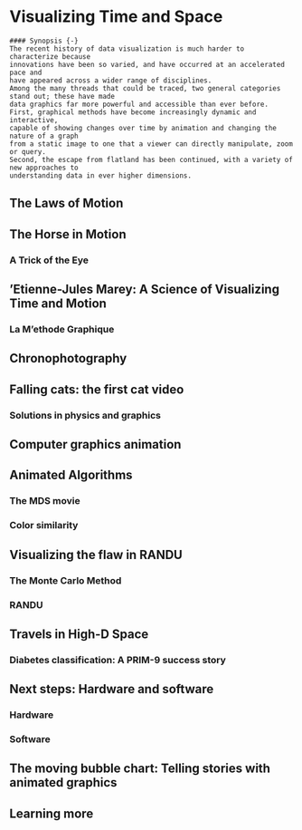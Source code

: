 # Visualizing Time and Space {#ch09-motion}

```block
#### Synopsis {-}
The recent history of data visualization is much harder to characterize because
innovations have been so varied, and have occurred at an accelerated pace and
have appeared across a wider range of disciplines.
Among the many threads that could be traced, two general categories stand out; these have made
data graphics far more powerful and accessible than ever before.
First, graphical methods have become increasingly dynamic and interactive,
capable of showing changes over time by animation and changing the nature of a graph
from a static image to one that a viewer can directly manipulate, zoom or query.
Second, the escape from flatland has been continued, with a variety of new approaches to 
understanding data in ever higher dimensions.

```

## The Laws of Motion 

## The Horse in Motion 

### A Trick of the Eye {-}

## 'Etienne-Jules Marey: A Science of Visualizing Time and Motion {#sec:marey-time-motion}

### La M'ethode Graphique {-}

## Chronophotography 

## Falling cats: the first cat video 

### Solutions in physics and graphics {-}

## Computer graphics animation 

## Animated Algorithms 

### The MDS movie {-}

### Color similarity {-}

## Visualizing the flaw in RANDU 

### The Monte Carlo Method {-}

### RANDU {-}

## Travels in High-D Space 

### Diabetes classification: A PRIM-9 success story {-}

## Next steps: Hardware and software {#sec:next-steps}

### Hardware {-}

### Software {-}

## The moving bubble chart: Telling stories with animated graphics 

## Learning more 

